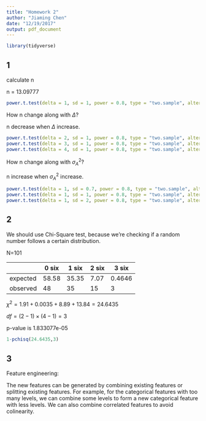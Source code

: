 ```yaml
---
title: "Homework 2"
author: "Jiaming Chen"
date: "12/19/2017"
output: pdf_document
---
```


```r
library(tidyverse)
```

## 1

calculate n

n = 13.09777

```r
power.t.test(delta = 1, sd = 1, power = 0.8, type = "two.sample", alternative = "one.sided")
```

How n change along with $\Delta$?

n decrease when $\Delta$ increase.

```r
power.t.test(delta = 2, sd = 1, power = 0.8, type = "two.sample", alternative = "one.sided")
power.t.test(delta = 3, sd = 1, power = 0.8, type = "two.sample", alternative = "one.sided")
power.t.test(delta = 4, sd = 1, power = 0.8, type = "two.sample", alternative = "one.sided")

```

How n change along with $\sigma^2_A$?

n increase when $\sigma^2_A$ increase.


```r
power.t.test(delta = 1, sd = 0.7, power = 0.8, type = "two.sample", alternative = "one.sided")
power.t.test(delta = 1, sd = 1, power = 0.8, type = "two.sample", alternative = "one.sided")
power.t.test(delta = 1, sd = 2, power = 0.8, type = "two.sample", alternative = "one.sided")
```


## 2

We should use Chi-Square test, because we're checking if a random number follows a certain distribution.

N=101

$~~$|0 six| 1 six| 2 six| 3 six
------- | ---------- | ---------- | ---------- | ----------
expected|58.58|35.35|7.07|0.4646
observed|48|35|15|3

$\chi^2=1.91+0.0035+8.89+13.84=24.6435$

$df = (2-1)\times(4-1)=3$

p-value is 1.833077e-05
```r
1-pchisq(24.6435,3)
```

## 3

Feature engineering:

The new features can be generated by combining existing features or splitting existing features. For example, for the categorical features with too many levels, we can combine some levels to form a new categorical feature with less levels. We can also combine correlated features to avoid colinearity.
